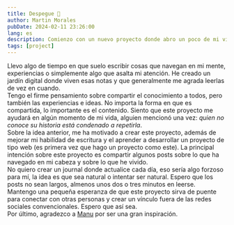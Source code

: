```yaml
---
title: Despegue 🚀
author: Martin Morales
pubDate: 2024-02-11 23:26:00
lang: es
description: Comienzo con un nuevo proyecto donde abro un poco de mi vida al mundo.
tags: [project]
---
```

  Llevo algo de tiempo en que suelo escribir cosas que navegan en mi mente,
  experiencias o simplemente algo que asalta mi atención. He creado un jardín
  digital donde viven esas notas y que generalmente me agrada leerlas de vez en
  cuando.
<br />
  Tengo el firme pensamiento sobre compartir el conocimiento a todos, pero
  también las experiencias e ideas. No importa la forma en que es compartida, lo
  importante es el contenido. Siento que este proyecto me ayudará en algún
  momento de mi vida, alguien mencionó una vez:
  _quien no conoce su historia está condenado a repetirla_.
<br />
  Sobre la idea anterior, me ha motivado a crear este proyecto, además de
  mejorar mi habilidad de escritura y el aprender a desarrollar un proyecto de
  tipo web (es primera vez que hago un proyecto como este). La principal
  intención sobre este proyecto es compartir algunos posts sobre lo que ha
  navegado en mi cabeza y sobre lo que he vivido.
<br />
  No quiero crear un journal donde actualice cada día, eso sería algo forzoso
  para mí, la idea es que sea natural o intentar ser natural. Espero que los
  posts no sean largos, almenos unos dos o tres minutos en leerse.
<br />
  Mantengo una pequeña esperanza de que este proyecto sirva de puente para
  conectar con otras personas y crear un vínculo fuera de las redes sociales
  convencionales. Espero que así sea.
<br />
  Por último, agradezco a [Manu](https://manuelmoreale.com) por ser
  una gran inspiración.
